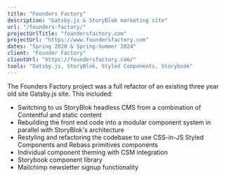 ```yaml
---
title: "Founders Factory"
description: "Gatsby.js & StoryBlok marketing site"
url: "/founders-factory/"
projectUrlTitle: "foundersfactory.com"
projectUrl: "https://www.foundersfactory.com"
dates: "Spring 2020 & Spring-Summer 2024"
client: "Founder Factory"
clientUrl: "https://foundersfactory.com/"
tools: "Gatsby.js, StoryBlok, Styled Components, Storybook"
---
```


The Founders Factory project was a full refactor of an existing three year old site Gatsby.js site. This included:

- Switching to us StoryBlok headless CMS from a combination of Contentful and static content
- Rebuilding the front end code into a modular component system in parallel with StoryBlok's architecture
- Restyling and refactoring the codebase to use CSS-in-JS Styled Components and Rebass primitives components
- Individual component theming with CSM integration
- Storybook component library
- Mailchimp newsletter signup functionality
